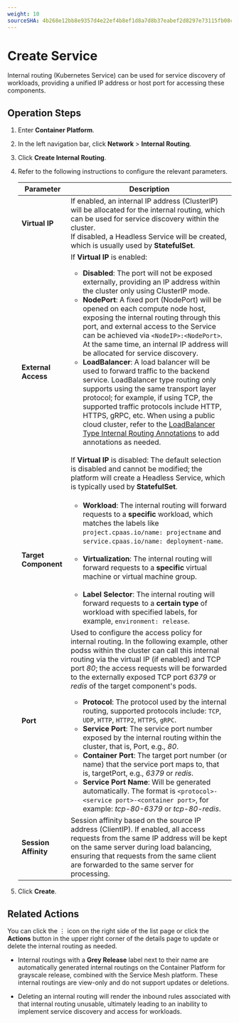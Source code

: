 ```yaml
---
weight: 10
sourceSHA: 4b268e12bb8e9357d4e22ef4b8ef1d8a7d8b37eabef2d8297e73115fb08ce633
---
```


# Create Service

Internal routing (Kubernetes Service) can be used for service discovery of workloads, providing a unified IP address or host port for accessing these components.

## Operation Steps

1. Enter **Container Platform**.

2. In the left navigation bar, click **Network** > **Internal Routing**.

3. Click **Create Internal Routing**.

4. Refer to the following instructions to configure the relevant parameters.

   | Parameter        | Description                                                                                                                                                                                                                                                                                                                                                                                                                                                                                                                        |
   | --------- | ------------------------------------------------------------------------------------------------------------------------------------------------------------------------------------------------------------------------------------------------------------------------------------------------------------------------------------------------------------------------------------------------------------------------------------------------------------------------------------------------------------------------- |
   | **Virtual IP** | If enabled, an internal IP address (ClusterIP) will be allocated for the internal routing, which can be used for service discovery within the cluster.<br />If disabled, a Headless Service will be created, which is usually used by **StatefulSet**.                                                                                                                                                                                                                                                                                                                                                                                       |
   | **External Access**  | If **Virtual IP** is enabled: <ul><li>**Disabled**: The port will not be exposed externally, providing an IP address within the cluster only using ClusterIP mode.</li><li>**NodePort**: A fixed port (NodePort) will be opened on each compute node host, exposing the internal routing through this port, and external access to the Service can be achieved via `<NodeIP>:<NodePort>`. At the same time, an internal IP address will be allocated for service discovery.</li><li>**LoadBalancer**: A load balancer will be used to forward traffic to the backend service. LoadBalancer type routing only supports using the same transport layer protocol; for example, if using TCP, the supported traffic protocols include HTTP, HTTPS, gRPC, etc. When using a public cloud cluster, refer to the [LoadBalancer Type Internal Routing Annotations](./annotation.mdx) to add annotations as needed.</li></ul><br />If **Virtual IP** is disabled: The default selection is disabled and cannot be modified; the platform will create a Headless Service, which is typically used by **StatefulSet**. |
   | **Target Component**  | <ul><li>**Workload**: The internal routing will forward requests to a **specific** workload, which matches the labels like `project.cpaas.io/name: projectname` and `service.cpaas.io/name: deployment-name`.</li><br /><li>**Virtualization**: The internal routing will forward requests to a **specific** virtual machine or virtual machine group.</li><br /><li>**Label Selector**: The internal routing will forward requests to a **certain type** of workload with specified labels, for example, `environment: release`.</li></ul>                                                                                                                                                                                                                                   |
   | **Port**    | Used to configure the access policy for internal routing. In the following example, other podss within the cluster can call this internal routing via the virtual IP (if enabled) and TCP port *80*; the access requests will be forwarded to the externally exposed TCP port *6379* or *redis* of the target component's pods.<ul><li>**Protocol**: The protocol used by the internal routing, supported protocols include: `TCP`, `UDP`, `HTTP`, `HTTP2`, `HTTPS`, `gRPC`.</li><li>**Service Port**: The service port number exposed by the internal routing within the cluster, that is, Port, e.g., *80*.</li><li>**Container Port**: The target port number (or name) that the service port maps to, that is, targetPort, e.g., *6379* or *redis*.</li><li>**Service Port Name**: Will be generated automatically. The format is `<protocol>-<service port>-<container port>`, for example: *tcp-80-6379* or *tcp-80-redis*.</li></ul>                                                                                                  |
   | **Session Affinity**  | Session affinity based on the source IP address (ClientIP). If enabled, all access requests from the same IP address will be kept on the same server during load balancing, ensuring that requests from the same client are forwarded to the same server for processing.                                                                                                                                                                                                                                                                                                                                                                                                                              |

5. Click **Create**.

## Related Actions

You can click the ⋮ icon on the right side of the list page or click the **Actions** button in the upper right corner of the details page to update or delete the internal routing as needed.

- Internal routings with a **Grey Release** label next to their name are automatically generated internal routings on the Container Platform for grayscale release, combined with the Service Mesh platform. These internal routings are view-only and do not support updates or deletions.

- Deleting an internal routing will render the inbound rules associated with that internal routing unusable, ultimately leading to an inability to implement service discovery and access for workloads.
